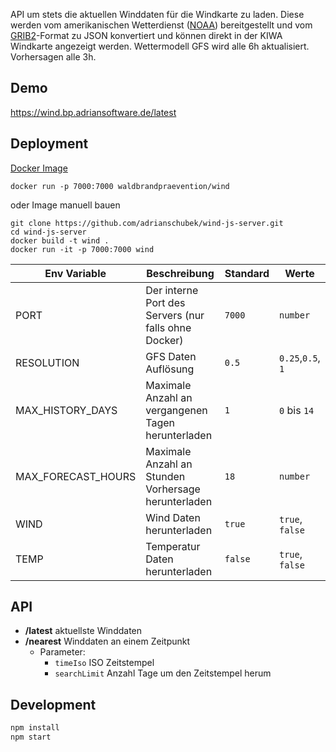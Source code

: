 API um stets die aktuellen Winddaten für die Windkarte zu laden. Diese werden vom amerikanischen Wetterdienst ([NOAA](http://nomads.ncep.noaa.gov/)) bereitgestellt und vom [GRIB2](http://en.wikipedia.org/wiki/GRIB)-Format zu JSON konvertiert und können direkt in der KIWA Windkarte angezeigt werden.
Wettermodell GFS wird alle 6h aktualisiert. Vorhersagen alle 3h.
## Demo

https://wind.bp.adriansoftware.de/latest


## Deployment
[Docker Image](https://hub.docker.com/r/waldbrandpraevention/wind/tags)
```
docker run -p 7000:7000 waldbrandpraevention/wind
```
oder Image manuell bauen
```
git clone https://github.com/adrianschubek/wind-js-server.git
cd wind-js-server
docker build -t wind .
docker run -it -p 7000:7000 wind
```

| Env Variable   | Beschreibung                             | Standard | Werte     |
|------------|-----------------------------------------|---------|-------------|
| PORT       | Der interne Port des Servers (nur falls ohne Docker)     | `7000`    | `number` |
| RESOLUTION | GFS Daten Auflösung           | `0.5`     | `0.25`,`0.5`, `1`      |
| MAX_HISTORY_DAYS | Maximale Anzahl an vergangenen Tagen herunterladen | `1` | `0` bis `14` |
| MAX_FORECAST_HOURS | Maximale Anzahl an Stunden Vorhersage herunterladen | `18` | `number` |
| WIND       | Wind Daten herunterladen        | `true`    | `true`, `false` |
| TEMP       | Temperatur Daten herunterladen | `false`   | `true`, `false` |



## API
- **/latest** aktuellste Winddaten
- **/nearest** Winddaten an einem Zeitpunkt
	- Parameter:
		- `timeIso` ISO Zeitstempel
		- `searchLimit` Anzahl Tage um den Zeitstempel herum

## Development
```bash
npm install
npm start
```